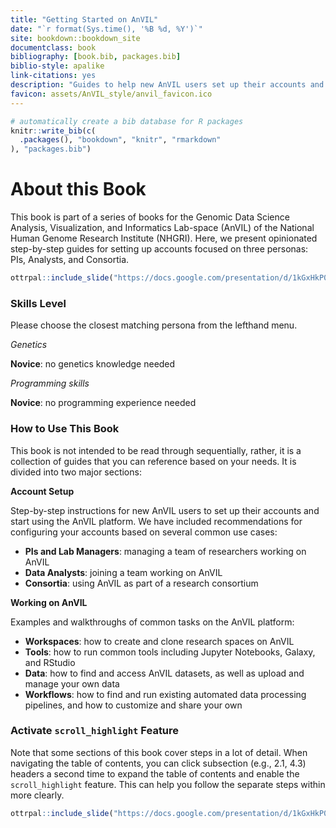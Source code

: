 ```yaml
---
title: "Getting Started on AnVIL"
date: "`r format(Sys.time(), '%B %d, %Y')`"
site: bookdown::bookdown_site
documentclass: book
bibliography: [book.bib, packages.bib]
biblio-style: apalike
link-citations: yes
description: "Guides to help new AnVIL users set up their accounts and start doing research on the AnVIL platform"
favicon: assets/AnVIL_style/anvil_favicon.ico
---
```


```r
# automatically create a bib database for R packages
knitr::write_bib(c(
  .packages(), "bookdown", "knitr", "rmarkdown"
), "packages.bib")
```

# About this Book {-}

This book is part of a series of books for the Genomic Data Science Analysis, Visualization, and Informatics Lab-space (AnVIL) of the National Human Genome Research Institute (NHGRI). Here, we present opinionated step-by-step guides for setting up accounts focused on three personas: PIs, Analysts, and Consortia.

```r
ottrpal::include_slide("https://docs.google.com/presentation/d/1kGxHkP0JVPNF1kla5XEqaIt1yz9s4ZbgzJ2zfL7GmTE/edit#slide=id.gf8e59f4b48_0_0")
```

### Skills Level {-}

Please choose the closest matching persona from the lefthand menu.

::: {.notice}
_Genetics_  

**Novice**: no genetics knowledge needed

_Programming skills_  

**Novice**: no programming experience needed
:::

### How to Use This Book {-}

This book is not intended to be read through sequentially, rather, it is a collection of guides that you can reference based on your needs.  It is divided into two major sections:

**Account Setup**

Step-by-step instructions for new AnVIL users to set up their accounts and start using the AnVIL platform.  We have included recommendations for configuring your accounts based on several common use cases:

- **PIs and Lab Managers**: managing a team of researchers working on AnVIL
- **Data Analysts**: joining a team working on AnVIL
- **Consortia**: using AnVIL as part of a research consortium

**Working on AnVIL**

Examples and walkthroughs of common tasks on the AnVIL platform:

- **Workspaces**: how to create and clone research spaces on AnVIL
- **Tools**: how to run common tools including Jupyter Notebooks, Galaxy, and RStudio
- **Data**: how to find and access AnVIL datasets, as well as upload and manage your own data
- **Workflows**: how to find and run existing automated data processing pipelines, and how to customize and share your own

### Activate `scroll_highlight` Feature {- #scroll-highlight}

Note that some sections of this book cover steps in a lot of detail. When navigating the table of contents, you can click subsection (e.g., 2.1, 4.3) headers a second time to expand the table of contents and enable the `scroll_highlight` feature. This can help you follow the separate steps within more clearly.

```r
ottrpal::include_slide("https://docs.google.com/presentation/d/1kGxHkP0JVPNF1kla5XEqaIt1yz9s4ZbgzJ2zfL7GmTE/edit#slide=id.gde0d2ef5f6_0_1")
```
